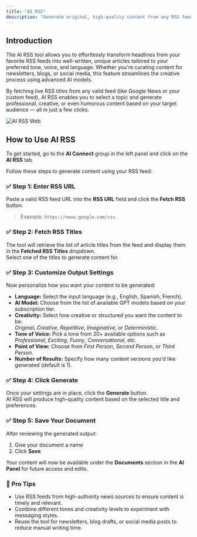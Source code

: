 ```yaml
---
title: "AI RSS"
description: "Generate original, high-quality content from any RSS feed. Simply select a title from your RSS URL, customize your style, and let AI do the rest."
---
```


## Introduction

The AI RSS tool allows you to effortlessly transform headlines from your favorite RSS feeds into well-written, unique articles tailored to your preferred tone, voice, and language. Whether you're curating content for newsletters, blogs, or social media, this feature streamlines the creative process using advanced AI models.

By fetching live RSS titles from any valid feed (like Google News or your custom feed), AI RSS enables you to select a topic and generate professional, creative, or even humorous content based on your target audience — all in just a few clicks.

![AI RSS Web](/images/AI-RSS.webp)

## How to Use AI RSS

To get started, go to the **AI Connect** group in the left panel and click on the **AI RSS** tab.

Follow these steps to generate content using your RSS feed:

### ✅ Step 1: Enter RSS URL

Paste a valid RSS feed URL into the **RSS URL** field and click the **Fetch RSS** button.

> Example: `https://news.google.com/rss`

### ✅ Step 2: Fetch RSS Titles

The tool will retrieve the list of article titles from the feed and display them in the **Fetched RSS Titles** dropdown.\
Select one of the titles to generate content for.

### ✅ Step 3: Customize Output Settings

Now personalize how you want your content to be generated:

- **Language:** Select the input language (e.g., English, Spanish, French).
- **AI Model:** Choose from the list of available GPT models based on your subscription tier.
- **Creativity:** Select how creative or structured you want the content to be:\
  _Original_, _Creative_, _Repetitive_, _Imaginative_, or _Deterministic_.
- **Tone of Voice:** Pick a tone from 20\+ available options such as _Professional_, _Exciting_, _Funny_, _Conversational_, etc.
- **Point of View:** Choose from _First Person_, _Second Person_, or _Third Person_.
- **Number of Results:** Specify how many content versions you'd like generated (default is 1).

### ✅ Step 4: Click Generate

Once your settings are in place, click the **Generate** button.\
AI RSS will produce high-quality content based on the selected title and preferences.

### ✅ Step 5: Save Your Document

After reviewing the generated output:

1. Give your document a name
2. Click **Save**

Your content will now be available under the **Documents** section in the **AI Panel** for future access and edits.

### 🧠 Pro Tips

- Use RSS feeds from high-authority news sources to ensure content is timely and relevant.
- Combine different tones and creativity levels to experiment with messaging styles.
- Reuse the tool for newsletters, blog drafts, or social media posts to reduce manual writing time.